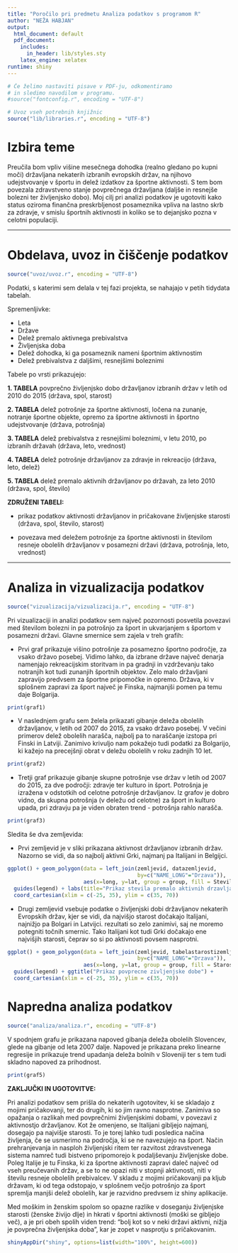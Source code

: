 ```yaml
---
title: "Poročilo pri predmetu Analiza podatkov s programom R"
author: "NEŽA HABJAN"
output:
  html_document: default
  pdf_document:
    includes:
      in_header: lib/styles.sty
    latex_engine: xelatex
runtime: shiny
---
```


```r
# Če želimo nastaviti pisave v PDF-ju, odkomentiramo
# in sledimo navodilom v programu.
#source("fontconfig.r", encoding = "UTF-8")

# Uvoz vseh potrebnih knjižnic
source("lib/libraries.r", encoding = "UTF-8")
```

# Izbira teme

Preučila bom vpliv višine mesečnega dohodka (realno gledano po kupni moči) državljana nekaterih izbranih evropskih držav, na njihovo udejstvovanje v športu in delež izdatkov za športne aktivnosti. S tem bom povezala zdravstveno stanje povprečnega državljana (daljše in resnejše bolezni ter življenjsko dobo). Moj cilj pri analizi podatkov je ugotoviti kako status oziroma finančna preskrbljenost posameznika vpliva na lastno skrb za zdravje, v smislu športnih aktivnosti in koliko se to dejanjsko pozna v celotni populaciji.

***


# Obdelava, uvoz in čiščenje podatkov

```r

source("uvoz/uvoz.r", encoding = "UTF-8")
```
Podatki, s katerimi sem delala v tej fazi projekta, se nahajajo v petih tidydata tabelah.

Spremenljivke:

- Leta
- Države
- Delež premalo aktivnega prebivalstva
- Življenjska doba
- Delež dohodka, ki ga posameznik nameni športnim aktivnostim
- Delež prebivalstva z daljšimi, resnejšimi boleznimi

Tabele po vrsti prikazujejo:

**1. TABELA**
povprečno življenjsko dobo državljanov izbranih držav v letih od 2010 do 2015
(država, spol, starost)

**2. TABELA**
delež potrošnje za športne aktivnosti, ločena na zunanje, notranje športne objekte, opremo za športne aktivnosti in športno udejstvovanje
(država, potrošnja)

**3. TABELA**
delež prebivalstva z resnejšimi boleznimi, v letu 2010, po izbranih državah
(država, leto, vrednost)

**4. TABELA**
delež potrošnje državljanov za zdravje in rekreacijo
(država, leto, delež)

**5. TABELA**
delež premalo aktivnih državljanov po državah, za leto 2010
(država, spol, število)


**ZDRUŽENI TABELI:**

- prikaz podatkov aktivnosti državljanov in pričakovane življenjske starosti
(država, spol, število, starost)

- povezava med deležem potrošnje za športne aktivnosti in številom resneje obolelih državljanov v posamezni državi
(država, potrošnja, leto, vrednost)

***

# Analiza in vizualizacija podatkov



```r

source("vizualizacija/vizualizacija.r", encoding = "UTF-8")
```
Pri vizualizaciji in analizi podatkov sem največ pozornosti posvetila povezavi med številom bolezni in pa potrošnjo za šport in ukvarjanjem s športom v posamezni državi. Glavne smernice sem zajela v treh grafih:

- Prvi graf prikazuje višino potrošnje za posamezno športno področje, za vsako državo posebej. Vidimo lahko, da izbrane države največ denarja namenjajo rekreacijskim storitvam in pa gradnji in vzdrževanju tako notranjih kot tudi zunanjih športnih objektov. Zelo malo državljani zapravijo predvsem za športne pripomočke in opremo. Država, ki v splošnem zapravi za šport največ je Finska, najmanjši pomen pa temu daje Bolgarija. 

```r
print(graf1)
```

- V naslednjem grafu sem želela prikazati gibanje deleža obolelih državljanov, v letih od 2007 do 2015, za vsako državo posebej. V večini primerov delež obolelih narašča, najbolj pa to naraščanje izstopa pri Finski in Latviji. Zanimivo krivuljo nam pokažejo tudi podatki za Bolgarijo, ki kažejo na precejšnji obrat v deležu obolelih v roku zadnjih 10 let.

```r
print(graf2)

```

- Tretji graf prikazuje gibanje skupne potrošnje vse držav v letih od 2007 do 2015, za dve področji: zdravje ter kulturo in šport. Potrošnja je izražena v odstotkih od celotne potrošnje državljanov. Iz grafov je dobro vidno, da skupna potrošnja (v deležu od celotne) za šport in kulturo upada, pri zdravju pa  je viden obraten trend - potrošnja rahlo narašča. 

```r
print(graf3)

```


Sledita še dva zemljevida: 

- Prvi zemljevid je v sliki prikazana aktivnost državljanov izbranih držav. Nazorno se vidi, da so najbolj aktivni Grki, najmanj pa Italijani in Belgijci.

```r
ggplot() + geom_polygon(data = left_join(zemljevid, datazemljevid, 
                                         by=c("NAME_LONG"="Drzava")), 
                        aes(x=long, y=lat, group = group, fill = Stevilo)) + 
  guides(legend) + labs(title="Prikaz stevila premalo aktivnih drzavljanov v (%)") + 
  coord_cartesian(xlim = c(-25, 35), ylim = c(35, 70))
```

- Drugi zemljevid vsebuje podatke o življenjski dobi državljanov nekaterih Evropskih držav, kjer se vidi, da najvišjo starost dočakajo Italijani, najnižjo pa Bolgari in Latvijci. rezultati so zelo zanimivi, saj ne moremo potegniti točnih smernic. Tako Italijani kot tudi Grki dočakajo ene najvišjih starosti, čeprav so si po aktivnosti povsem nasprotni.   


```r
ggplot() + geom_polygon(data = left_join(zemljevid, tabelastarostizemljevid, 
                                         by=c("NAME_LONG"="Drzava")), 
                        aes(x=long, y=lat, group = group, fill = Starost)) + 
  guides(legend) + ggtitle("Prikaz povprecne zivljenjske dobe") +
  coord_cartesian(xlim = c(-25, 35), ylim = c(35, 70))
```


# Napredna analiza podatkov

```r

source("analiza/analiza.r", encoding = "UTF-8")
```

V spodnjem grafu je prikazana napoved gibanja deleža obolelih Slovencev, glede na gibanje od leta 2007 dalje. Napoved je prikazana preko linearne regresije in prikazuje trend upadanja deleža bolnih v Sloveniji ter s tem tudi skladno napoved za prihodnost.

```r
print(graf5)

```

**ZAKLJUČKI IN UGOTOVITVE:**

Pri analizi podatkov sem prišla do nekaterih ugotovitev, ki se skladajo z mojimi pričakovanji, ter do drugih, ki so jim ravno nasprotne.
Zanimiva so opažanja o razlikah med povprečnimi življenjskimi dobami, v povezavi z aktivnostjo državljanov. Kot že omenjeno, se Italijani gibljejo najmanj, dosegajo pa najvišje starosti. To je torej lahko tudi posledica načina življenja, če se usmerimo na področja, ki se ne navezujejo na šport. Način prehranjevanja in nasploh življenjski ritem ter razvitost zdravstvenega sistema namreč tudi bistveno pripomorejo k podaljševanju življenjske dobe.
Poleg Italije je tu Finska, ki za športne aktivnosti zapravi daleč največ od vseh preučevanih držav, a se to ne opazi niti v stopnji aktivnosti, niti v številu resneje obolelih prebivalcev. 
V skladu z mojimi pričakovanji pa kljub državam, ki od tega odstopajo, v splošnem večjo potrošnjo za šport spremlja manjši delež obolelih, kar je razvidno predvsem iz shiny aplikacije.

Med moškim in ženskim spolom so opazne razlike v doseganju življenjske starosti (ženske živijo dlje) in hkrati v športni aktivnosti (moški se gibljejo več), a je pri obeh spolih viden trend: "bolj kot so v neki državi aktivni, nižja je povprečna življenjska doba", kar je zopet v nasprotju s pričakovanim. 

```r

shinyAppDir("shiny", options=list(width="100%", height=600))
```
 
 









